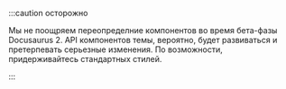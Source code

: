 :::caution осторожно

Мы не поощряем переопределние компонентов во время бета-фазы Docusaurus 2. API компонентов темы, вероятно, будет развиваться и претерпевать серьезные изменения. По возможности, придерживайтесь стандартных стилей.

:::
